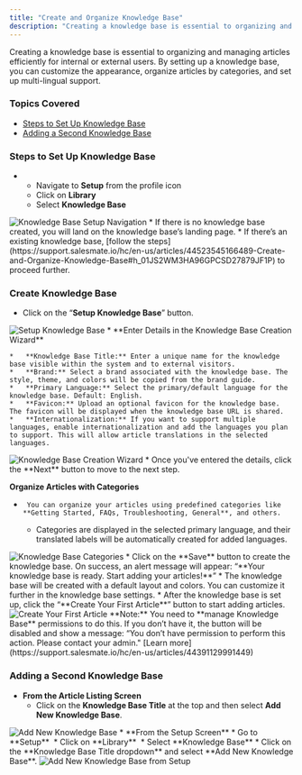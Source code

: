 ```yaml
---
title: "Create and Organize Knowledge Base"
description: "Creating a knowledge base is essential to organizing and managing articles efficiently for internal or external users. By setting up a knowledge base,..."
---
```


Creating a knowledge base is essential to organizing and managing articles efficiently for internal or external users. By setting up a knowledge base, you can customize the appearance, organize articles by categories, and set up multi-lingual support.

### Topics Covered

*   [Steps to Set Up Knowledge Base](https://support.salesmate.io/hc/en-us/articles/44523545166489-Create-and-Organize-Knowledge-Base#h_01JS2WM3HAR5JEMJ5E1JWF34HQ)
*   [Adding a Second Knowledge Base](https://support.salesmate.io/hc/en-us/articles/44523545166489-Create-and-Organize-Knowledge-Base#h_01JS2WM3HA96GPCSD27879JF1P)

### Steps to Set Up Knowledge Base

*   *   Navigate to **Setup** from the profile icon
    *   Click on **Library** 
    *   Select **Knowledge Base**

<img src="https://support.salesmate.io/hc/article_attachments/47710864507801" alt="Knowledge Base Setup Navigation" />
*   If there is no knowledge base created, you will land on the knowledge base’s landing page.
*   If there’s an existing knowledge base, [follow the steps](https://support.salesmate.io/hc/en-us/articles/44523545166489-Create-and-Organize-Knowledge-Base#h_01JS2WM3HA96GPCSD27879JF1P) to proceed further.

### Create Knowledge Base

*   Click on the “**Setup Knowledge Base**” button.

<img src="https://support.salesmate.io/hc/article_attachments/47710743232921" alt="Setup Knowledge Base" />
*   **Enter Details in the Knowledge Base Creation Wizard**
    
    *   **Knowledge Base Title:** Enter a unique name for the knowledge base visible within the system and to external visitors.
    *   **Brand:** Select a brand associated with the knowledge base. The style, theme, and colors will be copied from the brand guide.
    *   **Primary Language:** Select the primary/default language for the knowledge base. Default: English.
    *   **Favicon:** Upload an optional favicon for the knowledge base. The favicon will be displayed when the knowledge base URL is shared.
    *   **Internationalization:** If you want to support multiple languages, enable internationalization and add the languages you plan to support. This will allow article translations in the selected languages.

<img src="https://support.salesmate.io/hc/article_attachments/47710743236377" alt="Knowledge Base Creation Wizard" />
*      Once you've entered the details, click the **Next** button to move to the next step.

**Organize Articles with Categories**

*      You can organize your articles using predefined categories like **Getting Started, FAQs, Troubleshooting, General**, and others.
    *   Categories are displayed in the selected primary language, and their translated labels will be automatically created for added languages.

<img src="https://support.salesmate.io/hc/article_attachments/47710803339673" alt="Knowledge Base Categories" />
*   Click on the **Save** button to create the knowledge base. On success, an alert message will appear: “**Your knowledge base is ready. Start adding your articles!**”
*   The knowledge base will be created with a default layout and colors. You can customize it further in the knowledge base settings.
*   After the knowledge base is set up, click the “**Create Your First Article**” button to start adding articles.

<img src="https://support.salesmate.io/hc/article_attachments/47710777939353" alt="Create Your First Article" />
<Note>
**Note:** You need to **manage Knowledge Base** permissions to do this. If you don’t have it, the button will be disabled and show a message: “You don’t have permission to perform this action. Please contact your admin." [Learn more](https://support.salesmate.io/hc/en-us/articles/44391129991449)
</Note>

### Adding a Second Knowledge Base

*   **From the Article Listing Screen**
    *   Click on the **Knowledge Base Title** at the top and then select **Add New Knowledge Base**.

<img src="https://support.salesmate.io/hc/article_attachments/47710864509081" alt="Add New Knowledge Base" />
*   **From the Setup Screen**
    *   Go to **Setup** 
    *   Click on **Library** 
    *   Select **Knowledge Base**
    *   Click on the **Knowledge Base Title dropdown** and select **Add New Knowledge Base**.
<img src="https://support.salesmate.io/hc/article_attachments/47710864509337" alt="Add New Knowledge Base from Setup" />